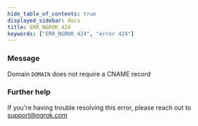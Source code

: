 ```yaml
---
hide_table_of_contents: true
displayed_sidebar: docs
title: ERR_NGROK_424
keywords: ["ERR_NGROK_424", "error 424"]
---
```


### Message

Domain `DOMAIN` does not require a CNAME record

### Further help

If you're having trouble resolving this error, please reach out to [support@ngrok.com](mailto:support@ngrok.com?subject=Help%20with%20ERR_NGROK_424)
